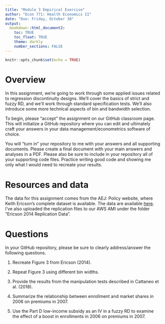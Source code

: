 ```yaml
---
title: "Module 3 Empirical Exercise"
author: "Econ 771: Health Economics II"
date: "Due: Friday, October 30"
output: 
  bookdown::html_document2:
    toc: TRUE
    toc_float: TRUE
    theme: darkly
    number_sections: FALSE
---
```


```r
knitr::opts_chunk$set(echo = TRUE)
```

# Overview
In this assignment, we're going to work through some applied issues related to regression discontinuity designs. We'll cover the basics of strict and fuzzy RD, and we'll work through standard specification tests. We'll also introduce some more technical aspects of bin and bandwidth selection.

To begin, please "accept" the assignment on our GitHub classroom page. This will initialize a GitHub repository where you can edit and ultimately craft your answers in your data management/econometrics software of choice.  

You will "turn in" your repository to me with your answers and all supporting documents. Please create a final document with your main answers and analyses in a PDF. Please also be sure to include in your repository all of your supporting code files. Practice writing good code and showing me only what I would need to recreate your results.


# Resources and data
The data for this assignment comes from the AEJ: Policy website, where Keith Ericson's complete dataset is available. The data are available [here](https://www.aeaweb.org/articles?id=10.1257/pol.6.1.38). I've also uploaded the replication files to our AWS AMI under the folder "Ericson 2014 Replication Data".

# Questions
In your GitHub repository, please be sure to clearly address/answer the following questions.

1. Recreate Figure 3 from Ericson (2014).

2. Repeat Figure 3 using different bin widths.

3. Provide the results from the manipulation tests described in Cattaneo et al. (2018).

4. Summarize the relationship between enrollment and market shares in 2006 on premiums in 2007.

5. Use the Part D low-income subsidy as an IV in a fuzzy RD to examine the effect of a boost in enrollments in 2006 on premiums in 2007.

